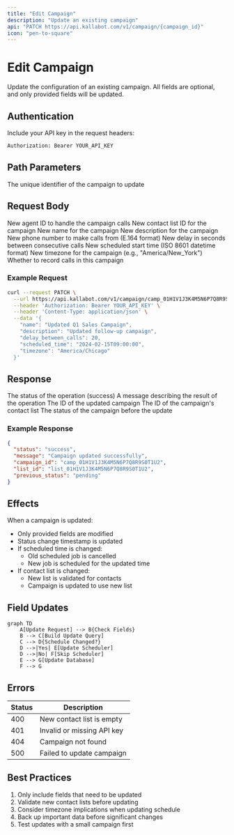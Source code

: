 ```yaml
---
title: "Edit Campaign"
description: "Update an existing campaign"
api: "PATCH https://api.kallabot.com/v1/campaign/{campaign_id}"
icon: "pen-to-square"
---
```


# Edit Campaign

Update the configuration of an existing campaign. All fields are optional, and only provided fields will be updated.

## Authentication

Include your API key in the request headers:

```bash
Authorization: Bearer YOUR_API_KEY
```

## Path Parameters

<ParamField path="campaign_id" type="string" required>
  The unique identifier of the campaign to update
</ParamField>

## Request Body

<ParamField body="agent_id" type="string">
  New agent ID to handle the campaign calls
</ParamField>

<ParamField body="list_id" type="string">
  New contact list ID for the campaign
</ParamField>

<ParamField body="name" type="string">
  New name for the campaign
</ParamField>

<ParamField body="description" type="string">
  New description for the campaign
</ParamField>

<ParamField body="sender_phone_number" type="string">
  New phone number to make calls from (E.164 format)
</ParamField>

<ParamField body="delay_between_calls" type="integer">
  New delay in seconds between consecutive calls
</ParamField>

<ParamField body="scheduled_time" type="string">
  New scheduled start time (ISO 8601 datetime format)
</ParamField>

<ParamField body="timezone" type="string">
  New timezone for the campaign (e.g., "America/New_York")
</ParamField>

<ParamField body="record" type="boolean">
  Whether to record calls in this campaign
</ParamField>

### Example Request

```bash
curl --request PATCH \
  --url https://api.kallabot.com/v1/campaign/camp_01H1V1J3K4M5N6P7Q8R9S0T1U2 \
  --header 'Authorization: Bearer YOUR_API_KEY' \
  --header 'Content-Type: application/json' \
  --data '{
    "name": "Updated Q1 Sales Campaign",
    "description": "Updated follow-up campaign",
    "delay_between_calls": 20,
    "scheduled_time": "2024-02-15T09:00:00",
    "timezone": "America/Chicago"
  }'
```

## Response

<ResponseField name="status" type="string" required>
  The status of the operation (success)
</ResponseField>

<ResponseField name="message" type="string" required>
  A message describing the result of the operation
</ResponseField>

<ResponseField name="campaign_id" type="string" required>
  The ID of the updated campaign
</ResponseField>

<ResponseField name="list_id" type="string" required>
  The ID of the campaign's contact list
</ResponseField>

<ResponseField name="previous_status" type="string" required>
  The status of the campaign before the update
</ResponseField>

### Example Response

```json
{
  "status": "success",
  "message": "Campaign updated successfully",
  "campaign_id": "camp_01H1V1J3K4M5N6P7Q8R9S0T1U2",
  "list_id": "list_01H1V1J3K4M5N6P7Q8R9S0T1U2",
  "previous_status": "pending"
}
```

## Effects

When a campaign is updated:
- Only provided fields are modified
- Status change timestamp is updated
- If scheduled time is changed:
  - Old scheduled job is cancelled
  - New job is scheduled for the updated time
- If contact list is changed:
  - New list is validated for contacts
  - Campaign is updated to use new list

## Field Updates

```mermaid
graph TD
    A[Update Request] --> B{Check Fields}
    B --> C[Build Update Query]
    C --> D{Schedule Changed?}
    D -->|Yes| E[Update Scheduler]
    D -->|No| F[Skip Scheduler]
    E --> G[Update Database]
    F --> G
```

## Errors

| Status | Description |
|--------|-------------|
| 400    | New contact list is empty |
| 401    | Invalid or missing API key |
| 404    | Campaign not found |
| 500    | Failed to update campaign |

## Best Practices

1. Only include fields that need to be updated
2. Validate new contact lists before updating
3. Consider timezone implications when updating schedule
4. Back up important data before significant changes
5. Test updates with a small campaign first
